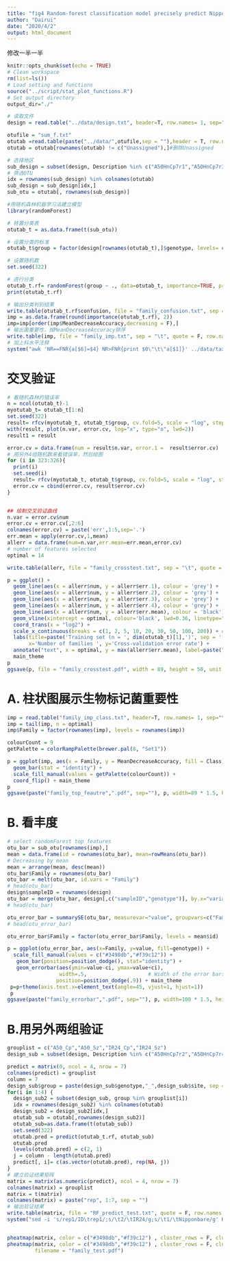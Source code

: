 ```yaml
---
title: "fig4 Random-forest classification model precisely predict Nipponbare"
author: "Dairui"
date: "2020/4/2"
output: html_document
---
```

修改一半一半
```r
knitr::opts_chunk$set(echo = TRUE)
# Clean workspace
rm(list=ls()) 
# Load setting and functions
source("../script/stat_plot_functions.R")
# Set output directory
output_dir="./"
```

```r
# 读取文件
design = read.table("../data/design.txt", header=T, row.names= 1, sep="\t")

otufile = "sum_f.txt"
otutab =read.table(paste("../data/",otufile,sep = ""),header = T, row.names = 1, sep = "\t")
otutab = otutab[rownames(otutab) != c("Unassigned"),]#删除Unassigned

# 选择地区
sub_design = subset(design, Description %in% c("A50HnCp7r1","A50HnCp7r3","A50HnCp7r5","A50HnCp7r7","A50HnCp7r9","A50HnCp7r11","A50HnCp7r13","A50HnCp7r15","IR24HnCp7r1","IR24HnCp7r3","IR24HnCp7r5","IR24HnCp7r7","IR24HnCp7r9","IR24HnCp7r11","IR24HnCp7r13","IR24HnCp7r15","A50HnSz7r1","A50HnSz7r3","A50HnSz7r5","A50HnSz7r7","A50HnSz7r9","A50HnSz7r11","A50HnSz7r13","A50HnSz7r15","IR24HnSz7r1","IR24HnSz7r3","IR24HnSz7r5","IR24HnSz7r7","IR24HnSz7r9","IR24HnSz7r11","IR24HnSz7r13","IR24HnSz7r15","IR24HnSz7r16","IR24HnSz7r17"))
# 筛选OTU
idx = rownames(sub_design) %in% colnames(otutab)
sub_design = sub_design[idx,]
sub_otu = otutab[, rownames(sub_design)]   

#用随机森林机器学习法建立模型
library(randomForest)

# 转置分类表
otutab_t = as.data.frame(t(sub_otu))

# 设置分类的标准
otutab_t$group = factor(design[rownames(otutab_t),]$genotype, levels= c("IR24","A50"))

# 设置随机数
set.seed(322)

# 进行分类
otutab_t.rf= randomForest(group ~ ., data=otutab_t, importance=TRUE, proximity=TRUE)
print(otutab_t.rf)

# 输出分类判别结果
write.table(otutab_t.rf$confusion, file = "family_confusion.txt", sep = "\t", quote = F, row.names = T, col.names = T)
imp = as.data.frame(round(importance(otutab_t.rf), 2))
imp=imp[order(imp$MeanDecreaseAccuracy,decreasing = F),]
# 输出菌重要性，按MeanDecreaseAccuracy排序
write.table(imp, file = "family_imp.txt", sep = "\t", quote = F, row.names = T, col.names = T)
# 加上科水平注释
system("awk 'NR==FNR{a[$6]=$4} NR>FNR{print $0\"\t\"a[$1]}' ../data/taxonomy_8.txt family_imp.txt | sed '1 s/$/Class/' > family_imp_class.txt")
```

# 交叉验证
```r
# 看随机森林的错误率
n = ncol(otutab_t)-1
myotutab_t= otutab_t[1:n]
set.seed(322)
result= rfcv(myotutab_t, otutab_t$group, cv.fold=5, scale = "log", step = 0.9)
with(result, plot(n.var, error.cv, log="x", type="o", lwd=2))
result1 = result

error.cv = data.frame(num = result$n.var, error.1 =  result$error.cv)
# 用另外4组随机数来看错误率，然后绘图
for (i in 323:326){
  print(i)
  set.seed(i)
  result= rfcv(myotutab_t, otutab_t$group, cv.fold=5, scale = "log", step = 0.9)
  error.cv = cbind(error.cv, result$error.cv)
}


## 绘制交叉验证曲线
n.var = error.cv$num
error.cv = error.cv[,2:6]
colnames(error.cv) = paste('err',1:5,sep='.')
err.mean = apply(error.cv,1,mean)
allerr = data.frame(num=n.var,err.mean=err.mean,error.cv)
# number of features selected
optimal = 14

write.table(allerr, file = "family_crosstest.txt", sep = "\t", quote = F, row.names = T, col.names = T)

p = ggplot() + 
  geom_line(aes(x = allerr$num, y = allerr$err.1), colour = 'grey') + 
  geom_line(aes(x = allerr$num, y = allerr$err.2), colour = 'grey') + 
  geom_line(aes(x = allerr$num, y = allerr$err.3), colour = 'grey') + 
  geom_line(aes(x = allerr$num, y = allerr$err.4), colour = 'grey') + 
  geom_line(aes(x = allerr$num, y = allerr$err.mean), colour = 'black') + 
  geom_vline(xintercept = optimal, colour='black', lwd=0.36, linetype="dashed") + 
  coord_trans(x = "log2") +
  scale_x_continuous(breaks = c(1, 2, 5, 10, 20, 30, 50, 100, 200)) + # , max(allerr$num)
  labs(title=paste('Training set (n = ', dim(otutab_t)[1],')', sep = ''), 
       x='Number of families ', y='Cross-validation error rate') + 
  annotate("text", x = optimal, y = max(allerr$err.mean), label=paste("optimal = ", optimal, sep="")) + 
  main_theme
p
ggsave(p, file = "family_crosstest.pdf", width = 89, height = 50, unit = 'mm')
```

# A. 柱状图展示生物标记菌重要性
```r
imp = read.table("family_imp_class.txt", header=T, row.names= 1, sep="\t") 
imp = tail(imp, n = optimal)
imp$Family = factor(rownames(imp), levels = rownames(imp))

colourCount = 9
getPalette = colorRampPalette(brewer.pal(8, "Set1"))

p = ggplot(imp, aes(x = Family, y = MeanDecreaseAccuracy, fill = Class)) + 
  geom_bar(stat = "identity") + 
  scale_fill_manual(values = getPalette(colourCount)) +
  coord_flip() + main_theme
p
ggsave(paste("family_top_feautre",".pdf", sep=""), p, width=89 * 1.5, height=50 * 1.5, unit='mm')
```

# B. 看丰度
```r
# select randomForest top features
otu_bar = sub_otu[rownames(imp),] 
mean = data.frame(id = rownames(otu_bar), mean=rowMeans(otu_bar))
# Decreasing by mean
mean = arrange(mean, desc(mean))  
otu_bar$Family = rownames(otu_bar)
otu_bar = melt(otu_bar, id.vars = "Family")
# head(otu_bar)
design$sampleID = rownames(design)
otu_bar = merge(otu_bar, design[,c("sampleID","genotype")], by.x="variable", by.y = "sampleID", all.x = T)
# head(otu_bar)

otu_error_bar = summarySE(otu_bar, measurevar="value", groupvars=c("Family","genotype"))
# head(otu_error_bar)

otu_error_bar$Family = factor(otu_error_bar$Family, levels = mean$id)

p = ggplot(otu_error_bar, aes(x=Family, y=value, fill=genotype)) + 
  scale_fill_manual(values = c("#3498db","#f39c12")) +
   geom_bar(position=position_dodge(), stat="identity") +
   geom_errorbar(aes(ymin=value-ci, ymax=value+ci),
                 width=.5,                    # Width of the error bars
                position=position_dodge(.9)) + main_theme
 p=p+theme(axis.text.x=element_text(angle=45, vjust=1, hjust=1))
 p
ggsave(paste("family_errorbar",".pdf", sep=""), p, width=100 * 1.5, height=50 * 2, unit='mm')
```


# B.用另外两组验证
```r
grouplist = c("A50_Cp","A50_Sz","IR24_Cp","IR24_Sz")
design_sub = subset(design, Description %in% c("A50HnCp7r2","A50HnCp7r4","A50HnCp7r6","A50HnCp7r8","A50HnCp7r10","A50HnCp7r12","A50HnCp7r14","IR24HnCp7r2","IR24HnCp7r4","IR24HnCp7r6","IR24HnCp7r8","IR24HnCp7r10","IR24HnCp7r12","IR24HnCp7r14","A50HnSz7r2","A50HnSz7r4","A50HnSz7r6","A50HnSz7r8","A50HnSz7r10","A50HnSz7r12","A50HnSz7r14","IR24HnSz7r2","IR24HnSz7r4","IR24HnSz7r6","IR24HnSz7r8","IR24HnSz7r10","IR24HnSz7r12","IR24HnSz7r14"))

predict = matrix(0, ncol = 4, nrow = 7)
colnames(predict) = grouplist
column = 7
design_sub$group = paste(design_sub$genotype,"_",design_sub$site, sep = "")
for(i in 1:4) {
  design_sub2 = subset(design_sub, group %in% grouplist[i])
  idx = rownames(design_sub2) %in% colnames(otutab)
  design_sub2 = design_sub2[idx,]
  otutab_sub = otutab[,rownames(design_sub2)]
  otutab_sub=as.data.frame(t(otutab_sub))
  set.seed(322)
  otutab.pred = predict(otutab_t.rf, otutab_sub)
  otutab.pred
  levels(otutab.pred) = c(2, 1)
  j = column - length(otutab.pred)
  predict[, i]= c(as.vector(otutab.pred), rep(NA, j))
}
# 建立验证结果矩阵
matrix = matrix(as.numeric(predict), ncol = 4, nrow = 7)
colnames(matrix) = grouplist
matrix = t(matrix)
colnames(matrix) = paste("rep", 1:7, sep = "")
# 输出验证结果
write.table(matrix, file = "RF_predict_test.txt", quote = F, row.names = T, col.names = T, sep = "\t")
system("sed -i 's/rep1/ID\trep1/;s/\t2/\tIR24/g;s/\t1/\tNipponbare/g' RF_predict_test.txt")


pheatmap(matrix, color = c("#3498db","#f39c12") , cluster_rows = F, cluster_cols = F, cellwidth = 15, cellheight = 12)
pheatmap(matrix, color = c("#3498db","#f39c12") , cluster_rows = F, cluster_cols = F, cellwidth = 15, cellheight = 12,
         filename = "family_test.pdf")
```

